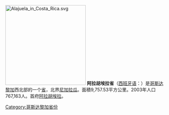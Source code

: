[[File:Alajuela_in_Costa_Rica.svg|250px]]
'''阿拉胡埃拉省'''（[[西班牙语|西班牙语]]：'''{{lang|es|Provincia de Alajuela}}'''）是[[哥斯达黎加|哥斯达黎加]]西北部的一个[[哥斯达黎加行政区划|省]]，北界[[尼加拉瓜|尼加拉瓜]]。面積9,757.53平方公里。2003年人口767,163人。首府[[阿拉胡埃拉|阿拉胡埃拉]]。

{{Provinces of Costa Rica}}

{{DEFAULTSORT:Alajuela}}
[[Category:哥斯达黎加省份|Category:哥斯达黎加省份]]

{{哥斯达黎加小作品}}